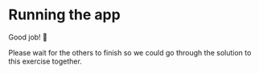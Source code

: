# Running the app

Good job! 👏

Please wait for the others to finish so we could go through the solution to this exercise together.
